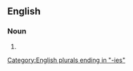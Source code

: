 {{also|autocràcies}}

==English==

===Noun===
{{head|en|noun form}}

# {{plural of|autocracy|lang=en}}

[[Category:English plurals ending in "-ies"]]